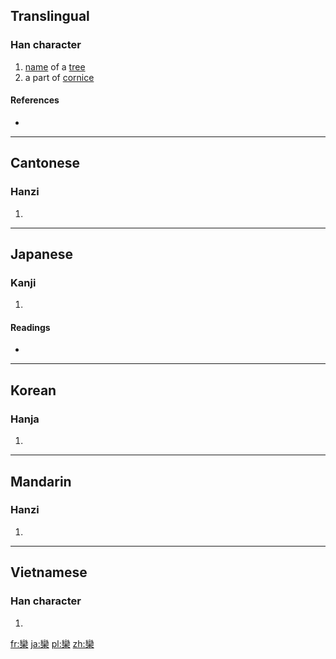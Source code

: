 {{also|栾|灤}}
==Translingual==

===Han character===
{{Han char|rn=75|rad=木|as=19|sn=23|four=2290<sub>4</sub>|canj=女火木 (VFD)|ids=⿱[[䜌]][[木]]}}

# [[name]] of a [[tree]]
# a part of [[cornice]]

====References====
* {{Han ref|kx=0564.010|dkj=15947|dj=0953.050|hdz=21324.150|uh=6B12|ud=27410|bh=F7E1|bd=63457}}

----

==Cantonese==

===Hanzi===
{{yue-hanzi|jyut=|y=lyun4|sim=栾}}

# {{defn|lang=yue|sort=木19}}

----

==Japanese==

===Kanji===
{{ja-kanji|grade=|rs=木19}}

# {{defn|lang=ja|sort=木19}}

====Readings====
* {{ja-readings|on=[[らん]] (ran)|kun=[[おうち]] (ouchi), [[ひじき]] (hijiki), [[まどか]] (madoka)}}

----

==Korean==

===Hanja===
{{ko-hanja|hangeul=란>난|eumhun=|rv=ran>nan|mr=ran>nan|y=lan>nan}}

# {{defn|lang=ko|sort=木19}}

----

==Mandarin==

===Hanzi===
{{cmn-hanzi|sim=栾|pin=[[luán]] ([[luan2]])|wg=luan<sup>2</sup>}}

# {{defn|lang=cmn|sort=木19}}

----

==Vietnamese==

===Han character===
{{vi-hantu|[[loan]]|rs=木19}}

# {{defn|lang=vi|sort=木19}}

[[fr:欒]]
[[ja:欒]]
[[pl:欒]]
[[zh:欒]]
